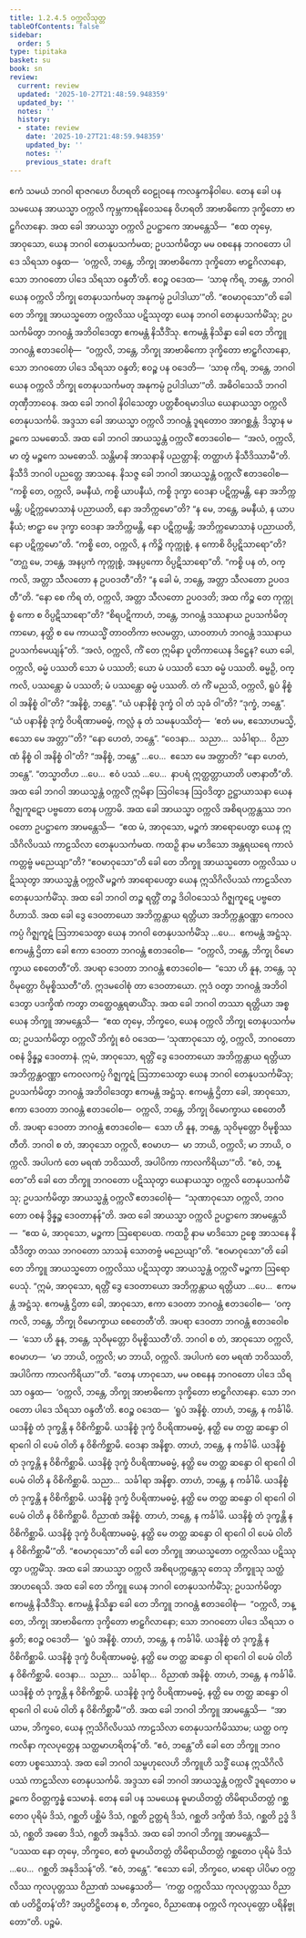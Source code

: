 ```yaml
---
title: 1.2.4.5 ဝက္ကလိသုတ္တ
tableOfContents: false
sidebar:
  order: 5
type: tipitaka
basket: su
book: sn
review:
  current: review
  updated: '2025-10-27T21:48:59.948359'
  updated_by: ''
  notes: ''
  history:
  - state: review
    date: '2025-10-27T21:48:59.948359'
    updated_by: ''
    notes: ''
    previous_state: draft
---
```



<ReviewStatus review={frontmatter.review} showDetails={true} />

<HypothesisAnnotation frontmatter={frontmatter} />

<DynamicBreadcrumb />

<Division number="87" book="sn" e="ch" v="18" p="294">

<Paragraph number="526" book="sn">
ဧကံ သမယံ ဘဂဝါ ရာဇဂဟေ ဝိဟရတိ ဝေဠုဝနေ ကလန္ဒကနိဝါပေ. တေန ခေါ ပန သမယေန အာယသ္မာ ဝက္ကလိ ကုမ္ဘကာရနိဝေသနေ ဝိဟရတိ အာဗာဓိကော ဒုက္ခိတော ဗာဠှဂိလာနော. အထ ခေါ အာယသ္မာ ဝက္ကလိ ဥပဋ္ဌာကေ အာမန္တေသိ—  “ဧထ တုမှေ, အာဝုသော, ယေန ဘဂဝါ တေနုပသင်္ကမထ; ဥပသင်္ကမိတွာ မမ ဝစနေန ဘဂဝတော ပါဒေ သိရသာ ဝန္ဒထ—  ‘ဝက္ကလိ, ဘန္တေ, ဘိက္ခု အာဗာဓိကော ဒုက္ခိတော ဗာဠှဂိလာနော, သော ဘဂဝတော ပါဒေ သိရသာ ဝန္ဒတီ’တိ. ဧဝဉ္စ ဝဒေထ—  ‘သာဓု ကိရ, ဘန္တေ, ဘဂဝါ ယေန ဝက္ကလိ ဘိက္ခု တေနုပသင်္ကမတု အနုကမ္ပံ ဥပါဒါယာ’”တိ. “ဧဝမာဝုသော”တိ ခေါ တေ ဘိက္ခူ အာယသ္မတော ဝက္ကလိဿ ပဋိဿုတွာ ယေန ဘဂဝါ တေနုပသင်္ကမိံသု; ဥပသင်္ကမိတွာ ဘဂဝန္တံ အဘိဝါဒေတွာ ဧကမန္တံ နိသီဒိံသု. ဧကမန္တံ နိသိန္နာ ခေါ တေ ဘိက္ခူ ဘဂဝန္တံ ဧတဒဝေါစုံ—  “ဝက္ကလိ, ဘန္တေ, ဘိက္ခု အာဗာဓိကော ဒုက္ခိတော ဗာဠှဂိလာနော, သော ဘဂဝတော ပါဒေ သိရသာ ဝန္ဒတိ; ဧဝဉ္စ ပန ဝဒေတိ—  ‘သာဓု ကိရ, ဘန္တေ, ဘဂဝါ ယေန ဝက္ကလိ ဘိက္ခု တေနုပသင်္ကမတု အနုကမ္ပံ ဥပါဒါယာ’”တိ. အဓိဝါသေသိ ဘဂဝါ တုဏှီဘာဝေန.
</Paragraph>

<Paragraph number="527" book="sn">
အထ ခေါ ဘဂဝါ နိဝါသေတွာ ပတ္တစီဝရမာဒါယ ယေနာယသ္မာ ဝက္ကလိ တေနုပသင်္ကမိ. အဒ္ဒသာ ခေါ အာယသ္မာ ဝက္ကလိ ဘဂဝန္တံ ဒူရတောဝ အာဂစ္ဆန္တံ. ဒိသွာန မဉ္စကေ သမဓောသိ. အထ ခေါ ဘဂဝါ အာယသ္မန္တံ ဝက္ကလိံ ဧတဒဝေါစ—  “အလံ, ဝက္ကလိ, မာ တွံ မဉ္စကေ သမဓောသိ. သန္တိမာနိ အာသနာနိ ပညတ္တာနိ; တတ္ထာဟံ နိသီဒိဿာမီ”တိ. နိသီဒိ ဘဂဝါ ပညတ္တေ အာသနေ. နိသဇ္ဇ ခေါ ဘဂဝါ အာယသ္မန္တံ ဝက္ကလိံ ဧတဒဝေါစ—  “ကစ္စိ တေ, ဝက္ကလိ, ခမနီယံ, ကစ္စိ ယာပနီယံ, ကစ္စိ ဒုက္ခာ ဝေဒနာ ပဋိက္ကမန္တိ, နော အဘိက္ကမန္တိ; ပဋိက္ကမောသာနံ ပညာယတိ, နော အဘိက္ကမော”တိ? “န မေ, ဘန္တေ, ခမနီယံ, န ယာပနီယံ; ဗာဠှာ မေ ဒုက္ခာ ဝေဒနာ အဘိက္ကမန္တိ, နော ပဋိက္ကမန္တိ; အဘိက္ကမောသာနံ ပညာယတိ, နော ပဋိက္ကမော”တိ. “ကစ္စိ တေ, ဝက္ကလိ, န ကိဉ္စိ ကုက္ကုစ္စံ, န ကောစိ ဝိပ္ပဋိသာရော”တိ? “တဂ္ဃ မေ, ဘန္တေ, အနပ္ပကံ ကုက္ကုစ္စံ, အနပ္ပကော ဝိပ္ပဋိသာရော”တိ. “ကစ္စိ ပန တံ, ဝက္ကလိ, အတ္တာ သီလတော န ဥပဝဒတီ”တိ? “န ခေါ မံ, ဘန္တေ, အတ္တာ သီလတော ဥပဝဒတီ”တိ. “နော စေ ကိရ တံ, ဝက္ကလိ, အတ္တာ သီလတော ဥပဝဒတိ; အထ ကိဉ္စ တေ ကုက္ကုစ္စံ ကော စ ဝိပ္ပဋိသာရော”တိ? “စိရပဋိကာဟံ, ဘန္တေ, ဘဂဝန္တံ ဒဿနာယ ဥပသင်္ကမိတုကာမော, နတ္ထိ စ မေ ကာယသ္မိံ တာဝတိကာ ဗလမတ္တာ, ယာဝတာဟံ ဘဂဝန္တံ ဒဿနာယ ဥပသင်္ကမေယျန်”တိ.
</Paragraph>

<Paragraph number="528" book="sn">
“အလံ, ဝက္ကလိ, ကိံ တေ ဣမိနာ ပူတိကာယေန ဒိဋ္ဌေန? ယော ခေါ, ဝက္ကလိ, ဓမ္မံ ပဿတိ သော မံ ပဿတိ; ယော မံ ပဿတိ သော ဓမ္မံ ပဿတိ. ဓမ္မဉှိ, ဝက္ကလိ, ပဿန္တော မံ ပဿတိ; မံ ပဿန္တော ဓမ္မံ ပဿတိ.
</Paragraph>

<Paragraph number="529" book="sn">
တံ ကိံ မညသိ, ဝက္ကလိ, ရူပံ နိစ္စံ ဝါ အနိစ္စံ ဝါ”တိ? “အနိစ္စံ, ဘန္တေ”. “ယံ ပနာနိစ္စံ ဒုက္ခံ ဝါ တံ သုခံ ဝါ”တိ? “ဒုက္ခံ, ဘန္တေ”. “ယံ ပနာနိစ္စံ ဒုက္ခံ ဝိပရိဏာမဓမ္မံ, ကလ္လံ နု တံ သမနုပဿိတုံ—  ‘ဧတံ မမ, ဧသောဟမသ္မိ, ဧသော မေ အတ္တာ’”တိ? “နော ဟေတံ, ဘန္တေ”. “ဝေဒနာ…  သညာ…  သင်္ခါရာ…  ဝိညာဏံ နိစ္စံ ဝါ အနိစ္စံ ဝါ”တိ? “အနိစ္စံ, ဘန္တေ” …ပေ…  ဧသော မေ အတ္တာတိ? “နော ဟေတံ, ဘန္တေ”. “တသ္မာတိဟ …ပေ…  ဧဝံ ပဿံ …ပေ…  နာပရံ ဣတ္ထတ္တာယာတိ ပဇာနာတီ”တိ.
</Paragraph>

<Paragraph number="530" book="sn">
အထ ခေါ ဘဂဝါ အာယသ္မန္တံ ဝက္ကလိံ ဣမိနာ ဩဝါဒေန ဩဝဒိတွာ ဥဋ္ဌာယာသနာ ယေန ဂိဇ္ဈကူဋော ပဗ္ဗတော တေန ပက္ကာမိ. အထ ခေါ အာယသ္မာ ဝက္ကလိ အစိရပက္ကန္တဿ ဘဂဝတော ဥပဋ္ဌာကေ အာမန္တေသိ—  “ဧထ မံ, အာဝုသော, မဉ္စကံ အာရောပေတွာ ယေန ဣသိဂိလိပဿံ ကာဠသိလာ တေနုပသင်္ကမထ. ကထဉှိ နာမ မာဒိသော အန္တရဃရေ ကာလံ ကတ္တဗ္ဗံ မညေယျာ”တိ? “ဧဝမာဝုသော”တိ ခေါ တေ ဘိက္ခူ အာယသ္မတော ဝက္ကလိဿ ပဋိဿုတွာ အာယသ္မန္တံ ဝက္ကလိံ မဉ္စကံ အာရောပေတွာ ယေန ဣသိဂိလိပဿံ ကာဠသိလာ တေနုပသင်္ကမိံသု. အထ ခေါ ဘဂဝါ တဉ္စ ရတ္တိံ တဉ္စ ဒိဝါဝသေသံ ဂိဇ္ဈကူဋေ ပဗ္ဗတေ ဝိဟာသိ. အထ ခေါ ဒွေ ဒေဝတာယော အဘိက္ကန္တာယ ရတ္တိယာ အဘိက္ကန္တဝဏ္ဏာ ကေဝလကပ္ပံ ဂိဇ္ဈကူဋံ ဩဘာသေတွာ ယေန ဘဂဝါ တေနုပသင်္ကမိံသု …ပေ…  ဧကမန္တံ အဋ္ဌံသု. ဧကမန္တံ ဌိတာ ခေါ ဧကာ ဒေဝတာ ဘဂဝန္တံ ဧတဒဝေါစ—  “ဝက္ကလိ, ဘန္တေ, ဘိက္ခု ဝိမောက္ခာယ စေတေတီ”တိ. အပရာ ဒေဝတာ ဘဂဝန္တံ ဧတဒဝေါစ—  “သော ဟိ နူန, ဘန္တေ, သုဝိမုတ္တော ဝိမုစ္စိဿတီ”တိ. ဣဒမဝေါစုံ တာ ဒေဝတာယော. ဣဒံ ဝတွာ ဘဂဝန္တံ အဘိဝါဒေတွာ ပဒက္ခိဏံ ကတွာ တတ္ထေဝန္တရဓာယိံသု.
</Paragraph>

<Paragraph number="531" book="sn">
အထ ခေါ ဘဂဝါ တဿာ ရတ္တိယာ အစ္စယေန ဘိက္ခူ အာမန္တေသိ—  “ဧထ တုမှေ, ဘိက္ခဝေ, ယေန ဝက္ကလိ ဘိက္ခု တေနုပသင်္ကမထ; ဥပသင်္ကမိတွာ ဝက္ကလိံ ဘိက္ခုံ ဧဝံ ဝဒေထ—
</Paragraph>

<Paragraph number="532" book="sn">
‘သုဏာဝုသော တွံ, ဝက္ကလိ, ဘဂဝတော ဝစနံ ဒွိန္နဉ္စ ဒေဝတာနံ. ဣမံ, အာဝုသော, ရတ္တိံ ဒွေ ဒေဝတာယော အဘိက္ကန္တာယ ရတ္တိယာ အဘိက္ကန္တဝဏ္ဏာ ကေဝလကပ္ပံ ဂိဇ္ဈကူဋံ ဩဘာသေတွာ ယေန ဘဂဝါ တေနုပသင်္ကမိံသု; ဥပသင်္ကမိတွာ ဘဂဝန္တံ အဘိဝါဒေတွာ ဧကမန္တံ အဋ္ဌံသု. ဧကမန္တံ ဌိတာ ခေါ, အာဝုသော, ဧကာ ဒေဝတာ ဘဂဝန္တံ ဧတဒဝေါစ—  ဝက္ကလိ, ဘန္တေ, ဘိက္ခု ဝိမောက္ခာယ စေတေတီတိ. အပရာ ဒေဝတာ ဘဂဝန္တံ ဧတဒဝေါစ—  သော ဟိ နူန, ဘန္တေ, သုဝိမုတ္တော ဝိမုစ္စိဿတီတိ. ဘဂဝါ စ တံ, အာဝုသော ဝက္ကလိ, ဧဝမာဟ—  မာ ဘာယိ, ဝက္ကလိ; မာ ဘာယိ, ဝက္ကလိ. အပါပကံ တေ မရဏံ ဘဝိဿတိ, အပါပိကာ ကာလကိရိယာ’”တိ. “ဧဝံ, ဘန္တေ”တိ ခေါ တေ ဘိက္ခူ ဘဂဝတော ပဋိဿုတွာ ယေနာယသ္မာ ဝက္ကလိ တေနုပသင်္ကမိံသု; ဥပသင်္ကမိတွာ အာယသ္မန္တံ ဝက္ကလိံ ဧတဒဝေါစုံ—  “သုဏာဝုသော ဝက္ကလိ, ဘဂဝတော ဝစနံ ဒွိန္နဉ္စ ဒေဝတာနန်”တိ.
</Paragraph>

<Paragraph number="533" book="sn">
အထ ခေါ အာယသ္မာ ဝက္ကလိ ဥပဋ္ဌာကေ အာမန္တေသိ—  “ဧထ မံ, အာဝုသော, မဉ္စကာ ဩရောပေထ. ကထဉှိ နာမ မာဒိသော ဥစ္စေ အာသနေ နိသီဒိတွာ တဿ ဘဂဝတော သာသနံ သောတဗ္ဗံ မညေယျာ”တိ. “ဧဝမာဝုသော”တိ ခေါ တေ ဘိက္ခူ အာယသ္မတော ဝက္ကလိဿ ပဋိဿုတွာ အာယသ္မန္တံ ဝက္ကလိံ မဉ္စကာ ဩရောပေသုံ. “ဣမံ, အာဝုသော, ရတ္တိံ ဒွေ ဒေဝတာယော အဘိက္ကန္တာယ ရတ္တိယာ …ပေ…  ဧကမန္တံ အဋ္ဌံသု. ဧကမန္တံ ဌိတာ ခေါ, အာဝုသော, ဧကာ ဒေဝတာ ဘဂဝန္တံ ဧတဒဝေါစ—  ‘ဝက္ကလိ, ဘန္တေ, ဘိက္ခု ဝိမောက္ခာယ စေတေတီ’တိ. အပရာ ဒေဝတာ ဘဂဝန္တံ ဧတဒဝေါစ—  ‘သော ဟိ နူန, ဘန္တေ, သုဝိမုတ္တော ဝိမုစ္စိဿတီ’တိ. ဘဂဝါ စ တံ, အာဝုသော ဝက္ကလိ, ဧဝမာဟ—  ‘မာ ဘာယိ, ဝက္ကလိ; မာ ဘာယိ, ဝက္ကလိ. အပါပကံ တေ မရဏံ ဘဝိဿတိ, အပါပိကာ ကာလကိရိယာ’”တိ. “တေန ဟာဝုသော, မမ ဝစနေန ဘဂဝတော ပါဒေ သိရသာ ဝန္ဒထ—  ‘ဝက္ကလိ, ဘန္တေ, ဘိက္ခု အာဗာဓိကော ဒုက္ခိတော ဗာဠှဂိလာနော. သော ဘဂဝတော ပါဒေ သိရသာ ဝန္ဒတီ’တိ. ဧဝဉ္စ ဝဒေထ—  ‘ရူပံ အနိစ္စံ. တာဟံ, ဘန္တေ, န ကင်္ခါမိ. ယဒနိစ္စံ တံ ဒုက္ခန္တိ န ဝိစိကိစ္ဆာမိ. ယဒနိစ္စံ ဒုက္ခံ ဝိပရိဏာမဓမ္မံ, နတ္ထိ မေ တတ္ထ ဆန္ဒော ဝါ ရာဂေါ ဝါ ပေမံ ဝါတိ န ဝိစိကိစ္ဆာမိ. ဝေဒနာ အနိစ္စာ. တာဟံ, ဘန္တေ, န ကင်္ခါမိ. ယဒနိစ္စံ တံ ဒုက္ခန္တိ န ဝိစိကိစ္ဆာမိ. ယဒနိစ္စံ ဒုက္ခံ ဝိပရိဏာမဓမ္မံ, နတ္ထိ မေ တတ္ထ ဆန္ဒော ဝါ ရာဂေါ ဝါ ပေမံ ဝါတိ န ဝိစိကိစ္ဆာမိ. သညာ…  သင်္ခါရာ အနိစ္စာ. တာဟံ, ဘန္တေ, န ကင်္ခါမိ. ယဒနိစ္စံ တံ ဒုက္ခန္တိ န ဝိစိကိစ္ဆာမိ. ယဒနိစ္စံ ဒုက္ခံ ဝိပရိဏာမဓမ္မံ, နတ္ထိ မေ တတ္ထ ဆန္ဒော ဝါ ရာဂေါ ဝါ ပေမံ ဝါတိ န ဝိစိကိစ္ဆာမိ. ဝိညာဏံ အနိစ္စံ. တာဟံ, ဘန္တေ, န ကင်္ခါမိ. ယဒနိစ္စံ တံ ဒုက္ခန္တိ န ဝိစိကိစ္ဆာမိ. ယဒနိစ္စံ ဒုက္ခံ ဝိပရိဏာမဓမ္မံ, နတ္ထိ မေ တတ္ထ ဆန္ဒော ဝါ ရာဂေါ ဝါ ပေမံ ဝါတိ န ဝိစိကိစ္ဆာမီ’”တိ. “ဧဝမာဝုသော”တိ ခေါ တေ ဘိက္ခူ အာယသ္မတော ဝက္ကလိဿ ပဋိဿုတွာ ပက္ကမိံသု. အထ ခေါ အာယသ္မာ ဝက္ကလိ အစိရပက္ကန္တေသု တေသု ဘိက္ခူသု သတ္ထံ အာဟရေသိ.
</Paragraph>

<Paragraph number="534" book="sn">
အထ ခေါ တေ ဘိက္ခူ ယေန ဘဂဝါ တေနုပသင်္ကမိံသု; ဥပသင်္ကမိတွာ ဧကမန္တံ နိသီဒိံသု. ဧကမန္တံ နိသိန္နာ ခေါ တေ ဘိက္ခူ ဘဂဝန္တံ ဧတဒဝေါစုံ—  “ဝက္ကလိ, ဘန္တေ, ဘိက္ခု အာဗာဓိကော ဒုက္ခိတော ဗာဠှဂိလာနော; သော ဘဂဝတော ပါဒေ သိရသာ ဝန္ဒတိ; ဧဝဉ္စ ဝဒေတိ—  ‘ရူပံ အနိစ္စံ. တာဟံ, ဘန္တေ, န ကင်္ခါမိ. ယဒနိစ္စံ တံ ဒုက္ခန္တိ န ဝိစိကိစ္ဆာမိ. ယဒနိစ္စံ ဒုက္ခံ ဝိပရိဏာမဓမ္မံ, နတ္ထိ မေ တတ္ထ ဆန္ဒော ဝါ ရာဂေါ ဝါ ပေမံ ဝါတိ န ဝိစိကိစ္ဆာမိ. ဝေဒနာ…  သညာ…  သင်္ခါရာ…  ဝိညာဏံ အနိစ္စံ. တာဟံ, ဘန္တေ, န ကင်္ခါမိ. ယဒနိစ္စံ တံ ဒုက္ခန္တိ န ဝိစိကိစ္ဆာမိ. ယဒနိစ္စံ ဒုက္ခံ ဝိပရိဏာမဓမ္မံ, နတ္ထိ မေ တတ္ထ ဆန္ဒော ဝါ ရာဂေါ ဝါ ပေမံ ဝါတိ န ဝိစိကိစ္ဆာမီ’”တိ.
</Paragraph>

<Paragraph number="535" book="sn">
အထ ခေါ ဘဂဝါ ဘိက္ခူ အာမန္တေသိ—  “အာယာမ, ဘိက္ခဝေ, ယေန ဣသိဂိလိပဿံ ကာဠသိလာ တေနုပသင်္ကမိဿာမ; ယတ္ထ ဝက္ကလိနာ ကုလပုတ္တေန သတ္ထမာဟရိတန်”တိ. “ဧဝံ, ဘန္တေ”တိ ခေါ တေ ဘိက္ခူ ဘဂဝတော ပစ္စဿောသုံ. အထ ခေါ ဘဂဝါ သမ္ဗဟုလေဟိ ဘိက္ခူဟိ သဒ္ဓိံ ယေန ဣသိဂိလိပဿံ ကာဠသိလာ တေနုပသင်္ကမိ. အဒ္ဒသာ ခေါ ဘဂဝါ အာယသ္မန္တံ ဝက္ကလိံ ဒူရတောဝ မဉ္စကေ ဝိဝတ္တက္ခန္ဓံ သေမာနံ.
</Paragraph>

<Paragraph number="536" book="sn">
တေန ခေါ ပန သမယေန ဓူမာယိတတ္တံ တိမိရာယိတတ္တံ ဂစ္ဆတေဝ ပုရိမံ ဒိသံ, ဂစ္ဆတိ ပစ္ဆိမံ ဒိသံ, ဂစ္ဆတိ ဥတ္တရံ ဒိသံ, ဂစ္ဆတိ ဒက္ခိဏံ ဒိသံ, ဂစ္ဆတိ ဥဒ္ဓံ ဒိသံ, ဂစ္ဆတိ အဓော ဒိသံ, ဂစ္ဆတိ အနုဒိသံ. အထ ခေါ ဘဂဝါ ဘိက္ခူ အာမန္တေသိ—  “ပဿထ နော တုမှေ, ဘိက္ခဝေ, ဧတံ ဓူမာယိတတ္တံ တိမိရာယိတတ္တံ ဂစ္ဆတေဝ ပုရိမံ ဒိသံ …ပေ…  ဂစ္ဆတိ အနုဒိသန်”တိ. “ဧဝံ, ဘန္တေ”. “ဧသော ခေါ, ဘိက္ခဝေ, မာရော ပါပိမာ ဝက္ကလိဿ ကုလပုတ္တဿ ဝိညာဏံ သမနွေသတိ—  ‘ကတ္ထ ဝက္ကလိဿ ကုလပုတ္တဿ ဝိညာဏံ ပတိဋ္ဌိတန်’တိ? အပ္ပတိဋ္ဌိတေန စ, ဘိက္ခဝေ, ဝိညာဏေန ဝက္ကလိ ကုလပုတ္တော ပရိနိဗ္ဗုတော”တိ.

</Paragraph>
</Division>

<Paragraph number="537" type="center" book="sn">
ပဉ္စမံ.
</Paragraph>